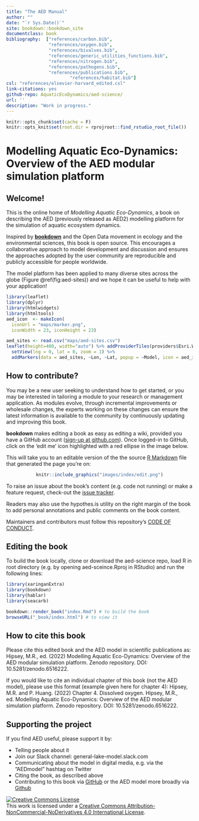 ```yaml
---
title: "The AED Manual"
author: ""
date: "`r Sys.Date()`"
site: bookdown::bookdown_site
documentclass: book
bibliography:  ["references/carbon.bib", 
                "references/oxygen.bib",
                "references/bivalves.bib",
                "references/generic_utilities_functions.bib", 
                "references/nitrogen.bib",
                "references/pathogens.bib",
                "references/publications.bib",
				        "references/habitat.bib"]
csl: "references/elsevier-harvard_edited.csl"
link-citations: yes
github-repo: AquaticEcoDynamics/aed-science/
url: ''
description: "Work in progress."
---
```


```r
knitr::opts_chunk$set(cache = F)
knitr::opts_knit$set(root.dir = rprojroot::find_rstudio_root_file())
```

# Modelling Aquatic Eco-Dynamics: Overview of the AED modular simulation platform {.unnumbered}

## Welcome! {.unnumbered}

This is the online home of *Modelling Aquatic Eco-Dynamics*, a book on describing the AED (previously released as AED2) modelling platform for the simulation of aquatic ecosystem dynamics.

Inspired by [**bookdown**](https://github.com/rstudio/bookdown) and the Open Data movement in ecology and the environmental sciences, this book is open source. This encourages a collaborative approach to model development and discussion and ensures the approaches adopted by the user community are reproducible and publicly accessible for people worldwide.

The model platform has been applied to many diverse sites across the globe (Figure \@ref(fig:aed-sites)) and we hope it can be useful to help with your application!

```r
library(leaflet)
library(dplyr)
library(htmlwidgets)
library(htmltools)
aed_icon  <- makeIcon(
  iconUrl = "maps/marker.png",
  iconWidth = 23, iconHeight = 23)

aed_sites <- read.csv("maps/aed-sites.csv")
leaflet(height=400, width="auto") %>% addProviderTiles(providers$Esri.WorldGrayCanvas) %>%
  setView(lng = 0, lat = 0, zoom = 1) %>%
  addMarkers(data = aed_sites, ~Lon, ~Lat, popup = ~Model, icon = aed_icon)

```

## How to contribute? {.unnumbered}

You may be a new user seeking to understand how to get started, or you may be interested in tailoring a module to your research or management application. As modules evolve, through incremental improvements or wholesale changes, the experts working on these changes can ensure the latest information is available to the community by continuously updating and improving this book.

**bookdown** makes editing a book as easy as editing a wiki, provided you have a GitHub account ([sign-up at github.com](https://github.com/)). Once logged-in to GitHub, click on the 'edit me' icon highlighted with a red ellipse in the image below.

This will take you to an editable version of the the source [R Markdown](http://rmarkdown.rstudio.com/) file that generated the page you're on:

<center>

```r
knitr::include_graphics("images/index/edit.png")
```

</center>

To raise an issue about the book's content (e.g. code not running) or make a feature request, check-out the [issue tracker](https://github.com/Robinlovelace/geocompr/issues).

Readers may also use the hypothes.is utility on the right margin of the book to add personal annotations and public comments on the book content.

Maintainers and contributors must follow this repository's [CODE OF CONDUCT](https://github.com/Robinlovelace/geocompr/blob/master/CODE_OF_CONDUCT.md).

## Editing the book {.unnumbered}

To build the book locally, clone or download the aed-science repo, load R in root directory (e.g. by opening aed-sceince.Rproj in RStudio) and run the following lines:

```r
library(xaringanExtra)
library(bookdown)
library(hablar)
library(seacarb)

bookdown::render_book("index.Rmd") # to build the book
browseURL("_book/index.html") # to view it

```

## How to cite this book {.unnumbered}

Please cite this edited book and the AED model in scientific publications as: Hipsey, M.R., ed. (2022) Modelling Aquatic Eco-Dynamics: Overview of the AED modular simulation platform. Zenodo repository. DOI: 10.5281/zenodo.6516222.

If you would like to cite an individual chapter of this book (not the AED model), please use this format (example given here for chapter 4): Hipsey, M.R. and P. Huang. (2022) Chapter 4. Dissolved oxygen. Hipsey, M.R., ed. Modelling Aquatic Eco-Dynamics: Overview of the AED modular simulation platform. Zenodo repository. DOI: 10.5281/zenodo.6516222.

## Supporting the project {.unnumbered}

If you find AED useful, please support it by:

-   Telling people about it
-   Join our Slack channel: general-lake-model.slack.com
-   Communicating about the model in digital media, e.g. via the "AEDmodel" hashtag on Twitter
-   Citing the book, as described above
-   Contributing to this book via [GitHub](https://github.com/AquaticEcoDynamics/aed-science) or the AED model more broadly via [Github](https://github.com/AquaticEcoDynamics)

<a rel="license" href="http://creativecommons.org/licenses/by-nc-nd/4.0/"><img src="https://i.creativecommons.org/l/by-nc-nd/4.0/88x31.png" alt="Creative Commons License" style="border-width:0"/></a><br />This work is licensed under a <a rel="license" href="http://creativecommons.org/licenses/by-nc-nd/4.0/">Creative Commons Attribution-NonCommercial-NoDerivatives 4.0 International License</a>.

